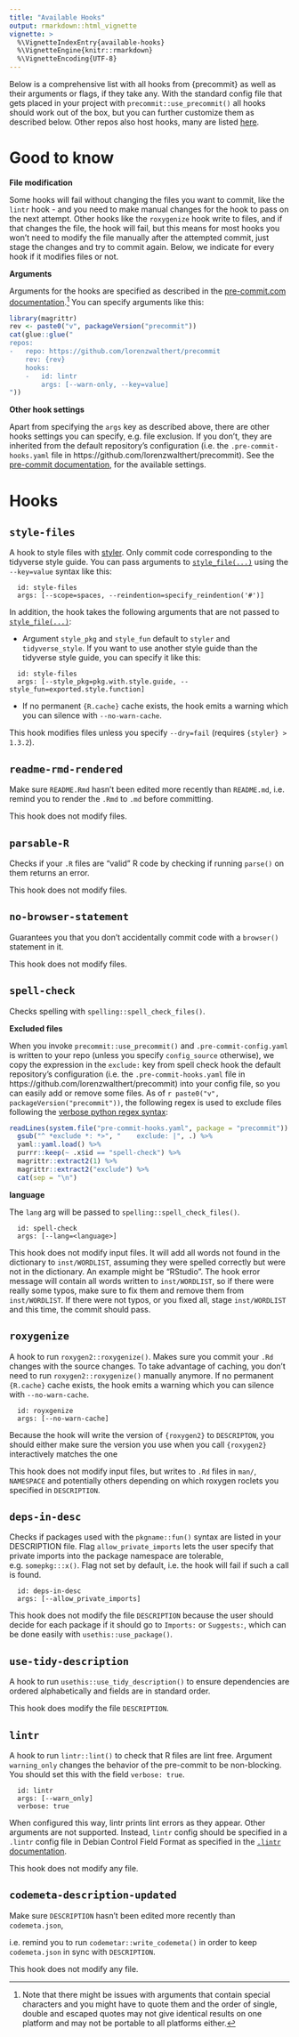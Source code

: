 ```yaml
---
title: "Available Hooks"
output: rmarkdown::html_vignette
vignette: >
  %\VignetteIndexEntry{available-hooks}
  %\VignetteEngine{knitr::rmarkdown}
  %\VignetteEncoding{UTF-8}
---
```


Below is a comprehensive list with all hooks from {precommit} as well as their
arguments or flags, if they take any. With the standard config file that gets
placed in your project with `precommit::use_precommit()` all hooks should work
out of the box, but you can further customize them as described below. Other
repos also host hooks, many are listed
[here](https://pre-commit.com/hooks.html).

# Good to know

**File modification**

Some hooks will fail without changing the files you want to commit, like the
`lintr` hook - and you need to make manual changes for the hook to pass on the
next attempt. Other hooks like the `roxygenize` hook write to files, and if that
changes the file, the hook will fail, but this means for most hooks you won't
need to modify the file manually after the attempted commit, just stage the 
changes and try to commit again. Below, we indicate for every hook if it 
modifies files or not.

**Arguments**

Arguments for the hooks are specified as described in the [pre-commit.com
documentation](https://pre-commit.com/#passing-arguments-to-hooks).^[Note that
there might be issues with arguments that contain special characters and you
might have to quote them and the order of single, double and escaped quotes may
not give identical results on one platform and may not be portable to all
platforms either.] You can specify arguments like this:

```r
library(magrittr)
rev <- paste0("v", packageVersion("precommit"))
cat(glue::glue("
repos:
-   repo: https://github.com/lorenzwalthert/precommit
    rev: {rev}
    hooks:
    -   id: lintr
        args: [--warn-only, --key=value]
"))
```

**Other hook settings**

Apart from specifying the `args` key as described above, there are other hooks
settings you can specify, e.g. file exclusion. If you don't, they are inherited
from the default repository's configuration (i.e. the `.pre-commit-hooks.yaml`
file in https://github.com/lorenzwalthert/precommit). See the [pre-commit
documentation](https://pre-commit.com/#pre-commit-configyaml---hooks), for the
available settings.

# Hooks

## `style-files`

A hook to style files with [styler](https://styler.r-lib.org). Only commit code
corresponding to the tidyverse style guide. You can pass arguments to
[`style_file(...)`](https://styler.r-lib.org/reference/style_file.html) using 
the `--key=value` syntax like this:

```
  id: style-files
  args: [--scope=spaces, --reindention=specify_reindention('#')]
```

In addition, the hook takes the following arguments that are not passed to 
[`style_file(...)`](https://styler.r-lib.org/reference/style_file.html):

* Argument `style_pkg` and `style_fun` default to `styler` and `tidyverse_style`.
  If you want to use another style guide than the tidyverse style guide, you can
  specify it like this:

```
  id: style-files
  args: [--style_pkg=pkg.with.style.guide, --style_fun=exported.style.function]
```

* If no permanent `{R.cache}` cache exists, the hook emits a warning which you 
  can silence with `--no-warn-cache`.

This hook modifies files unless you specify `--dry=fail` (requires 
`{styler} > 1.3.2`).

## `readme-rmd-rendered`

Make sure `README.Rmd` hasn't been edited more recently than `README.md`, i.e.
remind you to render the `.Rmd` to `.md` before committing.

This hook does not modify files.

## `parsable-R`

Checks if your `.R` files are "valid" R code by checking if running `parse()` on
them returns an error.

This hook does not modify files.

## `no-browser-statement`

Guarantees you that you don't accidentally commit code with a `browser()`
statement in it.

This hook does not modify files.

## `spell-check`

Checks spelling with `spelling::spell_check_files()`.

**Excluded files**

When you invoke `precommit::use_precommit()` and `.pre-commit-config.yaml` is
written to your repo (unless you specify `config_source` otherwise), we copy the
expression in the `exclude:` key from spell check hook the default repository's
configuration (i.e. the `.pre-commit-hooks.yaml` file in
https://github.com/lorenzwalthert/precommit) into your config file, so you can
easily add or remove some files. As of `r paste0("v",
packageVersion("precommit"))`, the following regex is used to exclude files
following the [verbose python regex
syntax](https://pre-commit.com/#regular-expressions):

```r
readLines(system.file("pre-commit-hooks.yaml", package = "precommit")) %>%
  gsub("^ *exclude *: *>", "    exclude: |", .) %>%
  yaml::yaml.load() %>%
  purrr::keep(~ .x$id == "spell-check") %>%
  magrittr::extract2(1) %>%
  magrittr::extract2("exclude") %>%
  cat(sep = "\n")
```

**language**

The `lang` arg will be passed to `spelling::spell_check_files()`.

```
  id: spell-check
  args: [--lang=<language>]
```

This hook does not modify input files. It will add all words not found in the
dictionary to `inst/WORDLIST`, assuming they were spelled correctly but were not
in the dictionary. An example might be "RStudio". The hook error message will
contain all words written to `inst/WORDLIST`, so if there were really some
typos, make sure to fix them and remove them from `inst/WORDLIST`. If there were
not typos, or you fixed all, stage `inst/WORDLIST` and this time, the commit
should pass.

## `roxygenize`

A hook to run `roxygen2::roxygenize()`. Makes sure you commit your `.Rd` changes
with the source changes. To take advantage of caching, you don't need to run
`roxygen2::roxygenize()` manually anymore. If no permanent `{R.cache}` cache 
exists, the hook emits a warning which you can silence with 
`--no-warn-cache`.
```
  id: royxgenize
  args: [--no-warn-cache] 
```

Because the hook will write the version of `{roxygen2}` to `DESCRIPTON`, you
should either make sure the version you use when you call `{roxygen2}` 
interactively matches the one 


This hook does not modify input files, but writes to `.Rd` files in `man/`, 
`NAMESPACE` and potentially others depending on which roxygen roclets you 
specified in `DESCRIPTION`.

## `deps-in-desc`

Checks if packages used with the `pkgname::fun()` syntax are listed in your
DESCRIPTION file. Flag `allow_private_imports` lets the user specify that
private imports into the package namespace are tolerable, e.g. `somepkg:::x()`.
Flag not set by default, i.e. the hook will fail if such a call is found.

```
  id: deps-in-desc 
  args: [--allow_private_imports] 
```

This hook does not modify the file `DESCRIPTION` because the user should decide
for each package if it should go to `Imports:` or `Suggests:`, which can be done
easily with `usethis::use_package()`.

## `use-tidy-description`

A hook to run `usethis::use_tidy_description()` to ensure dependencies are
ordered alphabetically and fields are in standard order.

This hook does modify the file `DESCRIPTION`.

## `lintr`

A hook to run `lintr::lint()` to check that R files are lint free. Argument
`warning_only` changes the behavior of the pre-commit to be non-blocking. You
should set this with the field `verbose: true`.

```
  id: lintr
  args: [--warn_only]
  verbose: true
```

When configured this way, lintr prints lint errors as they appear. Other
arguments are not supported. Instead, `lintr` config should be specified in a
`.lintr` config file in Debian Control Field Format as specified in the
[`.lintr`
documentation](https://github.com/jimhester/lintr#project-configuration).

This hook does not modify any file.

## `codemeta-description-updated`

Make sure `DESCRIPTION` hasn't been edited more recently than `codemeta.json`,

i.e. remind you to run `codemetar::write_codemeta()` in order to keep
`codemeta.json` in sync with `DESCRIPTION`.

This hook does not modify any file.
